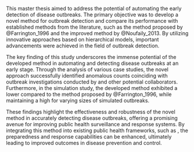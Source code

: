 \chapter{Conclusion}

This master thesis aimed to address the potential of automating the early detection of disease outbreaks. The primary objective was to develop a novel method for outbreak detection and compare its performance with established methods from the literature, such as the method proposed by @Farrington_1996 and the improved method by @Noufaily_2013. By utilizing innovative approaches based on hierarchical models, important advancements were achieved in the field of outbreak detection.

The key finding of this study underscores the immense potential of the developed method in automating and detecting disease outbreaks at an early stage. Through the analysis of various case studies, the novel approach successfully identified anomalous counts coinciding with outbreak investigations conducted by \gls{SSI} and other potential collaborators. Furthermore, in the simulation study, the developed method exhibited a lower \gls{FPR} compared to the method proposed by @Farrington_1996, while maintaining a high \gls{POD} for varying sizes of simulated outbreaks.

These findings highlight the effectiveness and robustness of the novel method in accurately detecting disease outbreaks, offering a promising avenue for improving public health surveillance and response systems. By integrating this method into existing public health frameworks, such as \gls{MiBa}, the preparedness and response capabilities can be enhanced, ultimately leading to improved outcomes in disease prevention and control.

\cleardoublepage